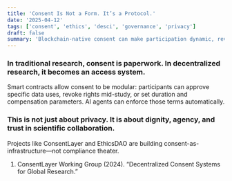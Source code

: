 ```yaml
---
title: 'Consent Is Not a Form. It’s a Protocol.'
date: '2025-04-12'
tags: ['consent', 'ethics', 'desci', 'governance', 'privacy']
draft: false
summary: 'Blockchain-native consent can make participation dynamic, revocable, and machine-verifiable.'
---
```


### In traditional research, consent is paperwork. In decentralized research, it becomes an access system.
Smart contracts allow consent to be modular: participants can approve specific data uses, revoke rights mid-study, or set duration and compensation parameters. AI agents can enforce those terms automatically.

### This is not just about privacy. It is about dignity, agency, and trust in scientific collaboration.
Projects like ConsentLayer and EthicsDAO are building consent-as-infrastructure—not compliance theater.

1. ConsentLayer Working Group (2024). “Decentralized Consent Systems for Global Research.”
